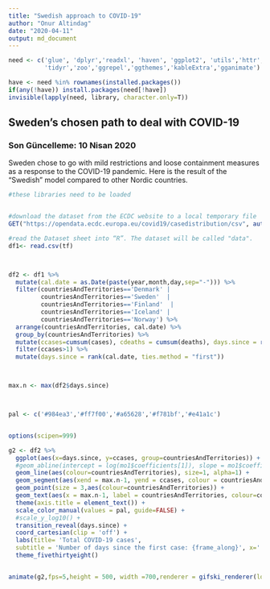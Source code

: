 ```yaml
---
title: "Swedish approach to COVID-19"
author: "Onur Altindag"
date: "2020-04-11"
output: md_document
---
```


```r
need <- c('glue', 'dplyr','readxl', 'haven', 'ggplot2', 'utils','httr', 'viridis', 'ggsci',
          'tidyr','zoo','ggrepel','ggthemes','kableExtra','gganimate')

have <- need %in% rownames(installed.packages()) 
if(any(!have)) install.packages(need[!have]) 
invisible(lapply(need, library, character.only=T)) 
```

## Sweden's chosen path to deal with COVID-19 

### Son Güncelleme: 10 Nisan 2020 

Sweden chose to go with mild restrictions and loose containment measures as a response to the COVID-19 pandemic. Here is the result of the "Swedish" model compared to other Nordic countries.    



```r

#these libraries need to be loaded


#download the dataset from the ECDC website to a local temporary file
GET("https://opendata.ecdc.europa.eu/covid19/casedistribution/csv", authenticate(":", ":", type="ntlm"), write_disk(tf <- tempfile(fileext = ".csv")))

#read the Dataset sheet into “R”. The dataset will be called "data".
df1<- read.csv(tf)



df2 <- df1 %>%
  mutate(cal.date = as.Date(paste(year,month,day,sep="-"))) %>%
  filter(countriesAndTerritories=='Denmark' | 
         countriesAndTerritories=='Sweden'  | 
         countriesAndTerritories=='Finland'  |
         countriesAndTerritories=='Iceland' | 
         countriesAndTerritories=='Norway') %>% 
  arrange(countriesAndTerritories, cal.date) %>%
  group_by(countriesAndTerritories) %>%
  mutate(ccases=cumsum(cases), cdeaths = cumsum(deaths), days.since = rank(cal.date, ties.method = "first")) %>%
  filter(ccases>1) %>%
  mutate(days.since = rank(cal.date, ties.method = "first")) 



max.n <- max(df2$days.since)




```

```r





pal <- c('#984ea3','#ff7f00','#a65628','#f781bf','#e41a1c')


options(scipen=999)

g2 <- df2 %>% 
  ggplot(aes(x=days.since, y=ccases, group=countriesAndTerritories)) + 
  #geom_abline(intercept = log(mo1$coefficients[1]), slope = mo1$coefficients[2], colour='grey', linetype=2, size=2) +
  geom_line(aes(colour=countriesAndTerritories), size=1, alpha=1) + 
  geom_segment(aes(xend = max.n-1, yend = ccases, colour = countriesAndTerritories), linetype = 2) + 
  geom_point(size = 3,aes(colour=countriesAndTerritories)) + 
  geom_text(aes(x = max.n-1, label = countriesAndTerritories, colour=countriesAndTerritories), hjust = 0) + 
  theme(axis.title = element_text()) + 
  scale_color_manual(values = pal, guide=FALSE) +
  #scale_y_log10() +
  transition_reveal(days.since) + 
  coord_cartesian(clip = 'off') +
  labs(title= 'Total COVID-19 cases', 
  subtitle = 'Number of days since the first case: {frame_along}', x='',y='') +
  theme_fivethirtyeight() 


animate(g2,fps=5,height = 500, width =700,renderer = gifski_renderer(loop = F))
```


